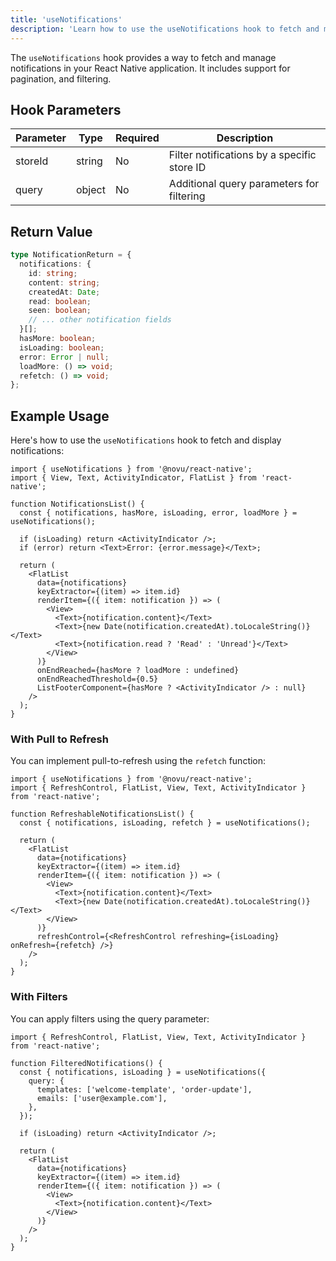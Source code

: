 ```yaml
---
title: 'useNotifications'
description: 'Learn how to use the useNotifications hook to fetch and manage notifications in your React Native application'
---
```


The `useNotifications` hook provides a way to fetch and manage notifications in your React Native application. It includes support for pagination, and filtering.

## Hook Parameters

| Parameter | Type   | Required | Description                                 |
| --------- | ------ | -------- | ------------------------------------------- |
| storeId   | string | No       | Filter notifications by a specific store ID |
| query     | object | No       | Additional query parameters for filtering   |

## Return Value

```typescript
type NotificationReturn = {
  notifications: {
    id: string;
    content: string;
    createdAt: Date;
    read: boolean;
    seen: boolean;
    // ... other notification fields
  }[];
  hasMore: boolean;
  isLoading: boolean;
  error: Error | null;
  loadMore: () => void;
  refetch: () => void;
};
```

## Example Usage

Here's how to use the `useNotifications` hook to fetch and display notifications:

```tsx
import { useNotifications } from '@novu/react-native';
import { View, Text, ActivityIndicator, FlatList } from 'react-native';

function NotificationsList() {
  const { notifications, hasMore, isLoading, error, loadMore } = useNotifications();

  if (isLoading) return <ActivityIndicator />;
  if (error) return <Text>Error: {error.message}</Text>;

  return (
    <FlatList
      data={notifications}
      keyExtractor={(item) => item.id}
      renderItem={({ item: notification }) => (
        <View>
          <Text>{notification.content}</Text>
          <Text>{new Date(notification.createdAt).toLocaleString()}</Text>
          <Text>{notification.read ? 'Read' : 'Unread'}</Text>
        </View>
      )}
      onEndReached={hasMore ? loadMore : undefined}
      onEndReachedThreshold={0.5}
      ListFooterComponent={hasMore ? <ActivityIndicator /> : null}
    />
  );
}
```

### With Pull to Refresh

You can implement pull-to-refresh using the `refetch` function:

```tsx
import { useNotifications } from '@novu/react-native';
import { RefreshControl, FlatList, View, Text, ActivityIndicator } from 'react-native';

function RefreshableNotificationsList() {
  const { notifications, isLoading, refetch } = useNotifications();

  return (
    <FlatList
      data={notifications}
      keyExtractor={(item) => item.id}
      renderItem={({ item: notification }) => (
        <View>
          <Text>{notification.content}</Text>
          <Text>{new Date(notification.createdAt).toLocaleString()}</Text>
        </View>
      )}
      refreshControl={<RefreshControl refreshing={isLoading} onRefresh={refetch} />}
    />
  );
}
```

### With Filters

You can apply filters using the query parameter:

```tsx
import { RefreshControl, FlatList, View, Text, ActivityIndicator } from 'react-native';

function FilteredNotifications() {
  const { notifications, isLoading } = useNotifications({
    query: {
      templates: ['welcome-template', 'order-update'],
      emails: ['user@example.com'],
    },
  });

  if (isLoading) return <ActivityIndicator />;

  return (
    <FlatList
      data={notifications}
      keyExtractor={(item) => item.id}
      renderItem={({ item: notification }) => (
        <View>
          <Text>{notification.content}</Text>
        </View>
      )}
    />
  );
}
```
